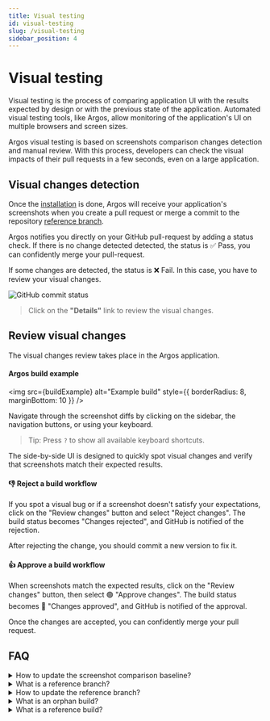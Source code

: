 ```yaml
---
title: Visual testing
id: visual-testing
slug: /visual-testing
sidebar_position: 4
---
```



# Visual testing

Visual testing is the process of comparing application UI with the results expected by design or with the previous state of the application. Automated visual testing tools, like Argos, allow monitoring of the application's UI on multiple browsers and screen sizes.

Argos visual testing is based on screenshots comparison changes detection and manual review. With this process, developers can check the visual impacts of their pull requests in a few seconds, even on a large application.

## Visual changes detection

Once the [installation](/installation) is done, Argos will receive your application's screenshots when you create a pull request or merge a commit to the repository [reference branch](#reference-branch-definition).

Argos notifies you directly on your GitHub pull-request by adding a status check. If there is no change detected detected, the status is ✅ Pass, you can confidently merge your pull-request.

If some changes are detected, the status is ❌ Fail. In this case, you have to review your visual changes.

<img src={githubCommitStatus} alt="GitHub commit status" className="rounded" />

> Click on the **"Details"** link to review the visual changes.

## Review visual changes

The visual changes review takes place in the Argos application.

#### Argos build example

<img
  src={buildExample}
  alt="Example build"
  style={{ borderRadius: 8, marginBottom: 10 }}
/>

Navigate through the screenshot diffs by clicking on the sidebar, the navigation buttons, or using your keyboard.

> Tip: Press `?` to show all available keyboard shortcuts.

The side-by-side UI is designed to quickly spot visual changes and verify that screenshots match their expected results.

#### 👎 Reject a build workflow

If you spot a visual bug or if a screenshot doesn't satisfy your expectations, click on the "Review changes" button and select "Reject changes". The build status becomes "Changes rejected", and GitHub is notified of the rejection.

After rejecting the change, you should commit a new version to fix it.

#### 👍 Approve a build workflow

When screenshots match the expected results, click on the "Review changes" button, then select 🟢&nbsp;"Approve changes". The build status becomes 🔴&nbsp;"Changes approved", and GitHub is notified of the approval.

Once the changes are accepted, you can confidently merge your pull request.

## FAQ

<details>
  <summary>How to update the screenshot comparison baseline?</summary>
  <p>
    Argos updates the comparison baseline screenshots when a commit is merged
    into the repository's reference branch.
  </p>
</details>

<details id="reference-branch-definition">
  <summary>What is a reference branch?</summary>
  <p>
    The reference branch is used as the baseline for the screenshots
    comparisons. Argos automatically uses the GitHub default branch as the
    reference branch. You can choose another reference branch in Argos
    repository settings.
  </p>
</details>

<details>
  <summary>How to update the reference branch?</summary>
  You can choose another reference branch in Argos repository settings.
</details>

<details>
  <summary>What is an orphan build?</summary>
  <p>
    An orphan build is the first one performed on a reference branch. It won't
    show any comparison. The screenshots of this build will be considered as the
    baseline for the following comparisons.
  </p>
</details>

<details>
  <summary>What is a reference build?</summary>
  <p>
    A reference build is created when a commit is merged on the reference
    branch. Its screenshots will be used as the baseline for following
    comparisons performed on other branches.
  </p>
</details>
